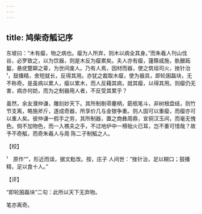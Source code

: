 ```yaml
---
---
---
```

title: 鸠柴奇觚记序
---







东坡曰：“木有瘿，物之病也。瘿为人所弃，则木以病全其身。”而朱羲人刊山伐谷，必罗致之，以为饮器，则是木反为瘿累矣。夫人亦有瘿，籧篨戚施，骫骳跖盭，悬疣蹩躃之辈，为世间废人。乃有人焉，因材而器，使之筑垣司火，挫针治¹，鼓播精，舍短就长，反得其用。亦犹之裁取木瘿，使为器具，即轮囷磊块，无不称奇。是虽病以累人，瘿以累木，而人反藉其病，就其瘿，以得其用。则瘿仍无害，病亦何妨，而为之制器用人者，不反受其累乎？

虽然，余友濮仲谦，雕刻妙天下。其所制剔帚麈柄，筯瓶笔斗，非树根盘结，则竹节支离，略施斧斤，遂成奇器，所享价几与金银争重。则人固可以重瘿，而瘿亦可以重人矣。彼仲谦一假手之劳，其所制器，置之商彝周鼎，宣铜汉玉间，而毫无愧色。倘不加物色，而一入樵夫之手，不过地炉中一榾柮火已耳，岂不重可惜哉？故予不奇觚，而奇朱羲人与周 陈二子制觚之人。

【校】

¹　原作“”，形近而误，据文粃改。按，庄子 人间世：“挫针治，足以糊口；鼓播精，足以食十人。”

【评】

“即轮囷磊块”二句：此所以天下无弃物。

笔亦离奇。